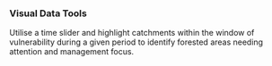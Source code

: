 ### Visual Data Tools

Utilise a time slider and highlight catchments within the window of vulnerability during a given period to identify forested areas needing attention and management focus.
